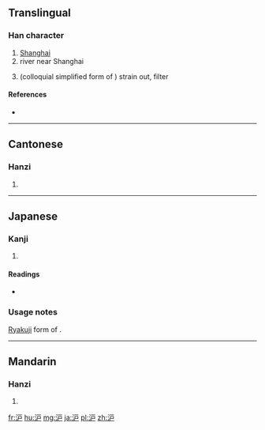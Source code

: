 {{also|滬|濾}}
==Translingual==

===Han character===
{{Han char|rn=85|rad=水|as=04|sn=7|four=|canj=水戈尸 (EIS)}}

# [[Shanghai]]
# river near Shanghai
# {{context|Japanese|lang=ja}} (colloquial simplified form of {{lang|ja|[[濾]]}}) strain out, filter

====References====
* {{Han ref|kx=0612.121|hdz=31572.060|uh=6CAA|ud=27818}}

----

==Cantonese==

===Hanzi===
{{yue-hanzi|jyut=|y=wu6|tra=滬}}

# {{defn|lang=yue|sort=水04}}

----

==Japanese==

===Kanji===
{{ja-kanji|grade=9|rs=水04}}

# {{defn|lang=ja|sort=水04}}

====Readings====
* {{ja-readings|on=[[りょ]] (ryo), [[ろ]] (ro)|kun=[[こす]] (kosu)}}

===Usage notes===
[[略字|Ryakuji]] form of {{lang|ja|[[濾]]}}.

----

==Mandarin==

===Hanzi===
{{cmn-hanzi|tra=滬|pin=[[Hù]] ([[Hu4]])|wg=Hu<sup>4</sup>}}

# {{defn|lang=cmn|sort=水04}}

[[fr:沪]]
[[hu:沪]]
[[mg:沪]]
[[ja:沪]]
[[pl:沪]]
[[zh:沪]]